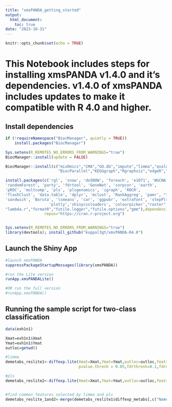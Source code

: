 ```yaml
---
title: "xmsPANDA_getting_started"
output:
  html_document:
    toc: true
date: "2023-10-31"
---
```


```r
knitr::opts_chunk$set(echo = TRUE)
```

# This Notebook includes steps for installing xmsPANDA v1.4.0 and it's dependencies. v1.4.0 of xmsPANDA includes updates to make it compatible with R 4.0 and higher. 

## Install dependencies


```r
if (!requireNamespace("BiocManager", quietly = TRUE))
    install.packages("BiocManager")

Sys.setenv(R_REMOTES_NO_ERRORS_FROM_WARNINGS="true")
BiocManager::install(update = FALSE)

BiocManager::install(c("mixOmics","CMA","GO.db","impute","limma","qvalue","pcaMethods","KEGGREST","genefilter",
                       "BiocParallel","KEGGgraph","Rgraphviz","edgeR","formatR","graph"),suppressUpdates=TRUE,dependencies=TRUE)

install.packages(c('rgl', 'snow', 'doSNOW', 'foreach', 'e1071', 'WGCNA','reshape2','robust','mvoutlier',
'randomForest', 'party', 'fdrtool', 'GeneNet', 'corpcor', 'earth',
'pROC', 'multcomp', 'pls', 'plsgenomics', 'igraph', 'ROCR',
'flashClust', 'data.table', 'dplyr', 'mclust', 'RankAggreg', 'pamr', "tidyverse","grid",
'sandwich', 'Boruta', 'lsmeans', 'car', 'ggpubr', 'extrafont', 'stepPlr', 'h2o','shinyBS', 'V8', 'shinyWidgets', 
                   'plotly','shinycssloaders', 'colourpicker',"raster","ROSE","devtools",
"lambda.r","formatR","futile.logger","futile.options","gmm"),dependencies=TRUE,
                 repos="https://cran.r-project.org")


Sys.setenv(R_REMOTES_NO_ERRORS_FROM_WARNINGS="true")
library(devtools); install_github("kuppal3gt/xmsPANDA-R4.0")

```


## Launch the Shiny App 

```r
#launch xmsPANDA
suppressPackageStartupMessages(library(xmsPANDA))

#run the Lite version
runApp.xmsPANDALite()

#OR run the full version
#runApp.xmsPANDA()

```

## Running the sample script for two-class classification

```r

data(exh1n1)

Xmat=exh1n1$Xmat
Ymat=exh1n1$Ymat
outloc=getwd()

#limma
demetabs_reslite1<-diffexp.lite(Xmat=Xmat,Ymat=Ymat,outloc=outloc,featselmethod="limma",normalization.method = "log2transform",
                                pvalue.thresh = 0.05,fdrthresh=0.1,fdrmethod="BH",foldchangethresh = 0)

#pls
demetabs_reslite2<-diffexp.lite(Xmat=Xmat,Ymat=Ymat,outloc=outloc,featselmethod="pls",normalization.method = "log2transform",pls_vip_thresh=2,foldchangethresh = 0)


#find common features selected by limma and pls
demetabs_reslite_1and2<-merge(demetabs_reslite1$diffexp_metabs[,c("Name","P.value","adjusted.P.value")],demetabs_reslite2$diffexp_metabs,by=c("Name"))


```
